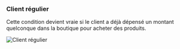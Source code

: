 ### Client régulier

Cette condition devient vraie si le client a déjà dépensé un montant quelconque dans la boutique pour acheter des produits.

<img
  src="/images/essentials/condition-sets/repeat-customer.webp"
  alt="Client régulier"
/>
